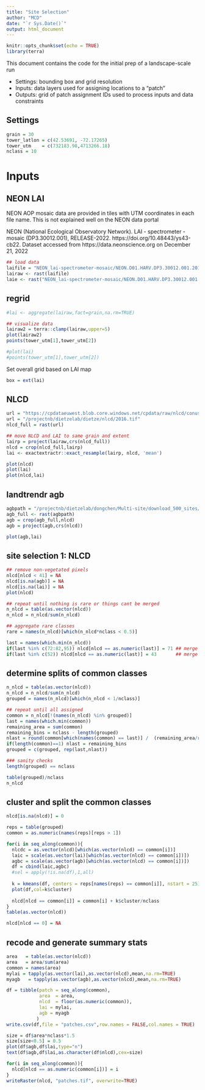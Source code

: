 ```yaml
---
title: "Site Selection"
author: "MCD"
date: "`r Sys.Date()`"
output: html_document
---
```


```r
knitr::opts_chunk$set(echo = TRUE)
library(terra)
```

This document contains the code for the initial prep of a landscape-scale run

* Settings: bounding box and grid resolution
* Inputs: data layers used for assigning locations to a "patch"
* Outputs: grid of patch assignment IDs used to process inputs and data constraints

## Settings
```r
grain = 30
tower_latlon = c(42.53691, -72.17265)
tower_utm    = c(732183.98,4713266.18)
nclass = 10
```

# Inputs


## NEON LAI
NEON AOP mosaic data are provided in tiles with UTM coordinates in each file name. This is not explained well on the NEON data portal

NEON (National Ecological Observatory Network). LAI - spectrometer - mosaic (DP3.30012.001), RELEASE-2022. https://doi.org/10.48443/ys43-cb22. Dataset accessed from https://data.neonscience.org on December 21, 2022

```r
## load data
laifile = "NEON_lai-spectrometer-mosaic/NEON.D01.HARV.DP3.30012.001.2019-08.basic.20221221T142516Z.RELEASE-2022/NEON_D01_HARV_DP3_732000_4713000_LAI.tif"
lairaw <- rast(laifile)
laie <- rast("NEON_lai-spectrometer-mosaic/NEON.D01.HARV.DP3.30012.001.2019-08.basic.20221221T142516Z.RELEASE-2022/NEON_D01_HARV_DP3_732000_4713000_LAI_Error.tif")
```

## regrid
```r
#lai <- aggregate(lairaw,fact=grain,na.rm=TRUE)
```



```r
## visualize data
lairaw2 = terra::clamp(lairaw,upper=5)
plot(lairaw2)
points(tower_utm[1],tower_utm[2])

#plot(lai)
#points(tower_utm[1],tower_utm[2])


```
Set overall grid  based on LAI map
```r
box = ext(lai)
```

## NLCD
```r
url = "https://cpdataeuwest.blob.core.windows.net/cpdata/raw/nlcd/conus/30m/2016.tif"  ## check with Carl about why this didn't work
url = "/projectnb/dietzelab/dietze/nlcd/2016.tif"
nlcd_full = rast(url)
```

```r
## move NLCD and LAI to same grain and extent
lairp = project(lairaw,crs(nlcd_full))
nlcd = crop(nlcd_full,lairp)
lai <- exactextractr::exact_resample(lairp, nlcd, 'mean')

plot(nlcd)
plot(lai)
plot(nlcd,lai)

```

## landtrendr agb
```r
agbpath = "/projectnb/dietzelab/dongchen/Multi-site/download_500_sites/AGB/biomassfiaald_2017_median.tif"
agb_full <- rast(agbpath)
agb = crop(agb_full,nlcd)
agb = project(agb,crs(nlcd))

plot(agb,lai)

```

## site selection 1: NLCD
```r
## remove non-vegetated pixels
nlcd[nlcd < 41] = NA
nlcd[is.na(agb)] = NA
nlcd[is.na(lai)] = NA
plot(nlcd)

## repeat until nothing is rare or things cant be merged
n_nlcd = table(as.vector(nlcd))
n_nlcd = n_nlcd/sum(n_nlcd)

## aggregate rare classes
rare = names(n_nlcd)[which(n_nlcd*nclass < 0.5)]

last = names(which.min(n_nlcd))
if(last %in% c(72:82,95)) nlcd[nlcd == as.numeric(last)] = 71 ## merge herbaceous
if(last %in% c(52)) nlcd[nlcd == as.numeric(last)] = 43       ## merge scrub

```

## determine splits of common classes
```r
n_nlcd = table(as.vector(nlcd))
n_nlcd = n_nlcd/sum(n_nlcd)
grouped = names(n_nlcd)[which(n_nlcd < 1/nclass)]

## repeat until all assigned
common = n_nlcd[!(names(n_nlcd) %in% grouped)]
last = names(which.min(common))
remaining_area = sum(common)
remaining_bins = nclass - length(grouped)
nlast = round(common[which(names(common) == last)] /  (remaining_area/remaining_bins))
if(length(common)==1) nlast = remaining_bins
grouped = c(grouped, rep(last,nlast))

### sanity checks
length(grouped) == nclass

table(grouped)/nclass
n_nlcd

```
## cluster and split the common classes
```r
nlcd[is.na(nlcd)] = 0

reps = table(grouped)
common = as.numeric(names(reps)[reps > 1])

for(i in seq_along(common)){
  nlcdc = as.vector(nlcd)[which(as.vector(nlcd) == common[i])]
  laic = scale(as.vector(lai)[which(as.vector(nlcd) == common[i])])
  agbc = scale(as.vector(agb)[which(as.vector(nlcd) == common[i])])
  df = cbind(laic,agbc)
  #sel = apply(!is.na(df),1,all)
  
  k = kmeans(df, centers = reps[names(reps) == common[i]], nstart = 25)
  plot(df,col=k$cluster)
  
  nlcd[nlcd == common[i]] = common[i] + k$cluster/nclass
}
table(as.vector(nlcd))

nlcd[nlcd == 0] = NA
```

## recode and generate summary stats
```r
area   = table(as.vector(nlcd))
area   = area/sum(area)
common = names(area)
mylai = tapply(as.vector(lai),as.vector(nlcd),mean,na.rm=TRUE)
myagb   = tapply(as.vector(agb),as.vector(nlcd),mean,na.rm=TRUE)

df = tibble(patch = seq_along(common),
            area  = area,
            nlcd  = floor(as.numeric(common)),
            lai = mylai,
            agb = myagb
           )
write.csv(df,file = "patches.csv",row.names = FALSE,col.names = TRUE)

size = df$area*nclass*1.5
size[size<0.5] = 0.5
plot(df$agb,df$lai,type="n")
text(df$agb,df$lai,as.character(df$nlcd),cex=size)

```


```r
for(i in seq_along(common)){
  nlcd[nlcd == as.numeric(common[i])] = i
}
writeRaster(nlcd, "patches.tif", overwrite=TRUE)
```




